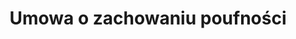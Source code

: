 ---
slug: umowa-o-zachowaniu-poufnosci
title: Umowa o zachowaniu poufności
categories: [biznes, praca]
price: 40.00
---